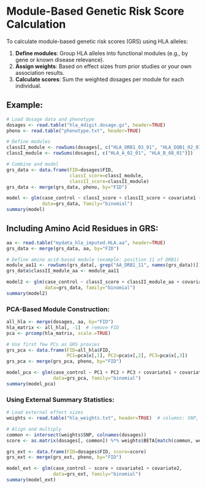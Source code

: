 # Module-Based Genetic Risk Score Calculation

To calculate module-based genetic risk scores (GRS) using HLA alleles:

1. **Define modules**: Group HLA alleles into functional modules (e.g., by gene or known disease relevance).
2. **Assign weights**: Based on effect sizes from prior studies or your own association results.
3. **Calculate scores**: Sum the weighted dosages per module for each individual.

## Example:
```r
# Load dosage data and phenotype
dosages <- read.table("hla_4digit.dosage.gz", header=TRUE)
pheno <- read.table("phenotype.txt", header=TRUE)

# Define modules
classII_module <- rowSums(dosages[, c("HLA_DRB1_03_01", "HLA_DQB1_02_01")])
classI_module <- rowSums(dosages[, c("HLA_A_02_01", "HLA_B_08_01")])

# Combine and model
grs_data <- data.frame(FID=dosages$FID,
                       classI_score=classI_module,
                       classII_score=classII_module)
grs_data <- merge(grs_data, pheno, by="FID")

model <- glm(case_control ~ classI_score + classII_score + covariate1 + covariate2,
             data=grs_data, family="binomial")
summary(model)
```

## Including Amino Acid Residues in GRS:
```r
aa <- read.table("mydata_hla_imputed.HLA.aa", header=TRUE)
grs_data <- merge(grs_data, aa, by="FID")

# Define amino acid-based module (example: position 11 of DRB1)
module_aa11 <- rowSums(grs_data[, grep("AA_DRB1_11", names(grs_data))])
grs_data$classII_module_aa <- module_aa11

model2 <- glm(case_control ~ classI_score + classII_module_aa + covariate1 + covariate2,
              data=grs_data, family="binomial")
summary(model2)
```

### PCA-Based Module Construction:
```r
all_hla <- merge(dosages, aa, by="FID")
hla_matrix <- all_hla[, -1]  # remove FID
pca <- prcomp(hla_matrix, scale.=TRUE)

# Use first few PCs as GRS proxies
grs_pca <- data.frame(FID=all_hla$FID,
                      PC1=pca$x[,1], PC2=pca$x[,2], PC3=pca$x[,3])
grs_pca <- merge(grs_pca, pheno, by="FID")

model_pca <- glm(case_control ~ PC1 + PC2 + PC3 + covariate1 + covariate2,
                 data=grs_pca, family="binomial")
summary(model_pca)
```

### Using External Summary Statistics:
```r
# Load external effect sizes
weights <- read.table("hla_weights.txt", header=TRUE)  # columns: SNP, BETA

# Align and multiply
common <- intersect(weights$SNP, colnames(dosages))
score <- as.matrix(dosages[, common]) %*% weights$BETA[match(common, weights$SNP)]

grs_ext <- data.frame(FID=dosages$FID, score=score)
grs_ext <- merge(grs_ext, pheno, by="FID")

model_ext <- glm(case_control ~ score + covariate1 + covariate2,
                 data=grs_ext, family="binomial")
summary(model_ext)
```
